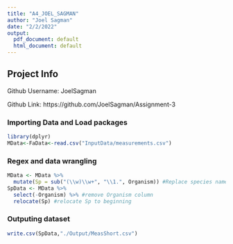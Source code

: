 ```yaml
---
title: "A4_JOEL_SAGMAN"
author: "Joel Sagman"
date: "2/2/2022"
output:
  pdf_document: default
  html_document: default
---
```


## Project Info

Github Username: JoelSagman

Github Link: https://github.com/JoelSagman/Assignment-3

### Importing Data and Load packages
```r
library(dplyr)
MData<-FaData<-read.csv("InputData/measurements.csv")
```

### Regex and data wrangling
```r
MData <- MData %>%
  mutate(Sp = sub("(\\w)\\w+", "\\1.", Organism)) #Replace species name in organism with initial and .
SpData <- MData %>% 
  select(-Organism) %>% #remove Organism column
  relocate(Sp) #relocate Sp to beginning
```

### Outputing dataset
```r
write.csv(SpData,"./Output/MeasShort.csv")
```